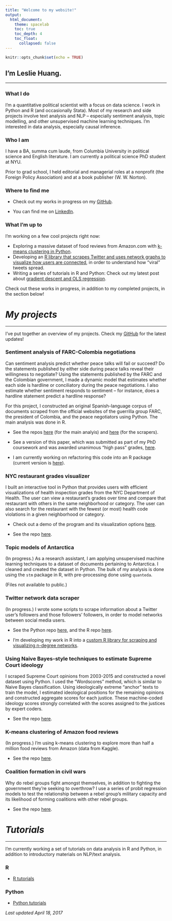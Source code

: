 ```yaml
---
title: "Welcome to my website!"
output: 
  html_document:
    theme: spacelab
    toc: true
    toc_depth: 4
    toc_float: 
      collapsed: false
---
```


```r
knitr::opts_chunk$set(echo = TRUE)
```

## I'm Leslie Huang.
***

### What I do

I'm a quantitative political scientist with a focus on data science. I work in Python and R (and occasionally Stata). Most of my research and side projects involve text analysis and NLP -- especially sentiment analysis, topic modelling, and other unsupervised machine learning techniques. I'm interested in data analysis, especially causal inference.

### Who I am

I have a BA, summa cum laude, from Columbia University in political science and English literature. I am currently a political science PhD student at NYU. 

Prior to grad school, I held editorial and managerial roles at a nonprofit (the Foreign Policy Association) and at a book publisher (W. W. Norton).

### Where to find me

* Check out my works in progress on my <a href="https://github.com/leslie-huang">GitHub</a>.

* You can find me on <a href="https://www.linkedin.com/in/huangleslie">LinkedIn</a>.

### What I'm up to

I'm working on a few cool projects right now:

* Exploring a massive dataset of food reviews from Amazon.com with <a href="https://github.com/leslie-huang/cluster-food">k-means clustering in Python</a>.
* Developing an <a href="https://github.com/leslie-huang/twitterNetworkGraphR">R library that scrapes Twitter and uses network graphs to visualize how users are connected</a>, in order to understand how "viral" tweets spread.
* Writing a series of tutorials in R and Python: Check out my latest post about <a href="Python_tutorials/gradientdescent.html">gradient descent and OLS regression</a>.

Check out these works in progress, in addition to my completed projects, in the section below!

# _My projects_
***

I've put together an overview of my projects. Check my <a href="https://github.com/leslie-huang">GitHub</a> for the latest updates!

### Sentiment analysis of FARC-Colombia negotiations

Can sentiment analysis predict whether peace talks will fail or succeed? Do the statements published by either side during peace talks reveal their willingness to negotiate? Using the statements published by the FARC and the Colombian government, I made a dynamic model that estimates whether each side is hardline or conciliatory during the peace negotiations. I also estimate whether sentiment responds to sentiment -- for instance, does a hardline statement predict a hardline response?

For this project, I constructed an original Spanish-language corpus of documents scraped from the official websites of the guerrilla group FARC, the president of Colombia, and the peace negotiators using Python. The main analysis was done in R.

* See the repos <a href="https://github.com/leslie-huang/MA-thesis-analysis">here</a> (for the main analyis) and <a href="https://github.com/leslie-huang/MA-thesis-scrapers">here</a> (for the scrapers).

* See a version of this paper, which was submitted as part of my PhD coursework and was awarded unanimous "high pass" grades, <a href="https://leslie-huang.github.io/MA_paper.pdf">here</a>.

* I am currently working on refactoring this code into an R package (current version is <a href="https://github.com/leslie-huang/MApkg">here</a>).

### NYC restaurant grades visualizer

I built an interactive tool in Python that provides users with efficient visualizations of health inspection grades from the NYC Department of Health. The user can view a restaurant's grades over time and compare that restaurant with others in the same neighborhood or category. The user can also search for the restaurant with the fewest (or most) health code violations in a given neighborhood or category.

* Check out a demo of the program and its visualization options <a href="https://leslie-huang.github.io/restaurant_demo/Using_the_restaurant_grades_visualizer.html">here</a>.

* See the repo <a href="https://github.com/leslie-huang/restaurant-inspection-grades-visualizer">here</a>.

### Topic models of Antarctica

(In progress.) As a research assistant, I am applying unsupervised machine learning techniques to a dataset of documents pertaining to Antarctica. I cleaned and created the dataset in Python. The bulk of my analysis is done using the `stm` package in R, with pre-processing done using `quanteda`. 

(Files not available to public.)

### Twitter network data scraper

(In progress.) I wrote some scripts to scrape information about a Twitter user's followers and those followers' followers, in order to model networks between social media users.

* See the Python repo <a href="https://github.com/leslie-huang/twitter-ssscraper">here</a>, and the R repo <a href="https://github.com/leslie-huang/twitter-scrapeR">here</a>.

* I'm developing my work in R into a <a href="https://github.com/leslie-huang/twitterNetworkGraphR">custom R library for scraping and visualizing n-degree networks</a>.

### Using Naive Bayes-style techniques to estimate Supreme Court ideology

I scraped Supreme Court opinions from 2003-2015 and constructed a novel dataset using Python. I used the "Wordscores" method, which is similar to Naive Bayes classification. Using ideologically extreme "anchor" texts to train the model, I estimated ideological positions for the remaining opinions and constructed aggregate scores for each justice. These machine-coded ideology scores strongly correlated with the scores assigned to the justices by expert coders.

* See the repo <a href="https://github.com/leslie-huang/supreme-court-opinion-wordscores">here</a>.

### K-means clustering of Amazon food reviews

(In progress.) I'm using k-means clustering to explore more than half a million food reviews from Amazon (data from Kaggle).

* See the repo <a href="https://github.com/leslie-huang/cluster-food">here</a>.


### Coalition formation in civil wars

Why do rebel groups fight amongst themselves, in addition to fighting the government they're seeking to overthrow? I use a series of probit regression models to test the relationship between a rebel group's military capacity and its likelihood of forming coalitions with other rebel groups.

* See the repo <a href="https://github.com/leslie-huang/rebel-coalition-formation-replication">here</a>.


# _Tutorials_

***

I'm currently working a set of tutorials on data analysis in R and Python, in addition to introductory materials on NLP/text analysis.

### R

* <a href="R_tutorials/index.html">R tutorials</a>

### Python

* <A href="Python_tutorials/index.html">Python tutorials</a>

*Last updated April 18, 2017*

